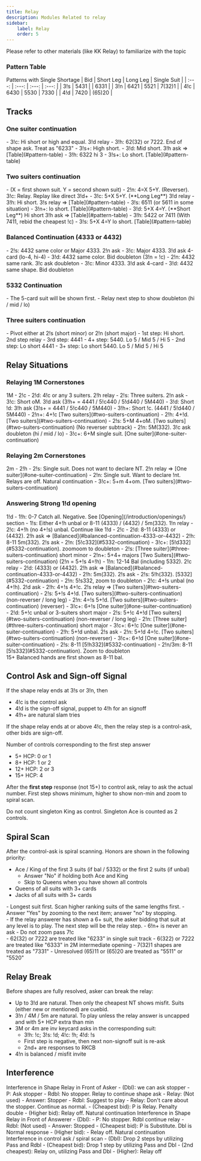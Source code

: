 ```yaml
---
title: Relay
description: Modules Related to relay
sidebar:
    label: Relay
    order: 5
---
```



<Aside type="note">
Please refer to other materials (like KK Relay) to familiarize with the topic
</Aside>

### Pattern Table

<BiddingTree>
Patterns with Single Shortage
| Bid | Short Leg | Long Leg | Single Suit |
| :---: | :---: | :---: | :---: |
| 3!s | 5431 | | 6331 |
| 3!n | 6421 | 5521 | 7(32)1 |
| 4!c | 6430 | 5530 | 7330 |
| 4!d | 7420 | (65)20 |

</BiddingTree>

## Tracks

### One suiter continuation
<BiddingTree>
- 3!c: Hi short or high and equal. 3!d relay
    - 3!h: 62(32) or 7222. End of shape ask. Treat as "6233"
    - 3!s+: High short.
- 3!d: Mid short. 3!h ask => [Table](#pattern-table)
- 3!h: 6322 hi 3
- 3!s+: Lo short. [Table](#pattern-table)
</BiddingTree>

### Two suiters continuation
<BiddingTree>
- (X = first shown suit. Y = second shown suit)
- 2!n: 4=X 5+Y. (Reverser). 3!c: Relay. Replay like direct 3!d+
- 3!c: 5+X 5+Y. (**Long Leg**) 3!d relay
    - 3!h: Hi short. 3!s relay => [Table](#pattern-table)
    - 3!s: 6511 (or 5611 in some situation)
    - 3!n+: lo short. [Table](#pattern-table)
- 3!d: 5+X 4=Y. (**Short Leg**) Hi short 3!h ask => [Table](#pattern-table)
- 3!h: 5422 or 7411 (With 7411, rebid the cheapest !c)
- 3!s: 5+X 4=Y lo short. [Table](#pattern-table)
</BiddingTree>

### Balanced Continuation (4333 or 4432)
<BiddingTree>
- 2!s: 4432 same color or Major 4333. 2!n ask
    - 3!c: Major 4333. 3!d ask 4-card (lo-4, hi-4)
    - 3!d: 4432 same color. Bid doubleton (3!n = !c)
- 2!n: 4432 same rank. 3!c ask doubleton
- 3!c: Minor 4333. 3!d ask 4-card
- 3!d: 4432 same shape. Bid doubleton
</BiddingTree>


### 5332 Continuation
<BiddingTree>
- The 5-card suit will be shown first.
- Relay next step to show doubleton (hi / mid / lo)
</BiddingTree>

### Three suiters continuation
<BiddingTree>
- Pivot either at 2!s (short minor) or 2!n (short major)
- 1st step: Hi short. 2nd step relay
    - 3rd step: 4441
    - 4+ step: 5440. Lo 5 / Mid 5 / Hi 5
- 2nd step: Lo short 4441
- 3+ step: Lo short 5440. Lo 5 / Mid 5 / Hi 5
</BiddingTree>

## Relay Situations

### Relaying 1M Cornerstones

<BiddingTree>
1M - 2!c
- 2!d: 4!c or any 3 suiters. 2!h relay
    - 2!s: Three suiters. 2!n ask
        - 3!c: Short oM. 3!d ask (3!h+ = 4441 / 5!c440 / 5!d440 / 5M440)
        - 3!d: Short !d: 3!h ask (3!s+ = 4441 / 5!c440 / 5M440)
        - 3!h+: Short !c. (4441 / 5!d440 / 5M440)
    - 2!n+: 4+!c [Two suiters](#two-suiters-continuation)
- 2!h: 4+!d. [Two suiters](#two-suiters-continuation)
- 2!s: 5+M 4+oM. [Two suiters](#two-suiters-continuation) (No reverser subtrack)
- 2!n: 5M(332). 3!c ask doubleton (hi / mid / lo)
- 3!c+: 6+M single suit. [One suiter](#one-suiter-continuation)
</BiddingTree>

### Relaying 2m Cornerstones

<BiddingTree>
2m - 2!h
- 2!s: Single suit. Does not want to declare NT. 2!n relay => [One suiter](#one-suiter-continuation)
- 2!n: Single suit. Want to declare !nt. Relays are off. Natural continuation
- 3!c+: 5+m 4+om. [Two suiters](#two-suiters-continuation)
</BiddingTree>

### Answering Strong 1!d opening

<BiddingTree>
1!d
- 1!h: 0-7 Catch all. Negative. See [Opening](/introduction/openings/) section
- 1!s: Either 4+!h unbal or 8-11 (4333) / (4432) / 5m(332). 1!n relay
    - 2!c: 4+!h (no 4+!s) unbal. Continue like 1!d - 2!c
    - 2!d: 8-11 (4333) or (4432). 2!h ask => [Balanced](#balanced-continuation-4333-or-4432)
    - 2!h: 8-11 5m(332). 2!s ask
        - 2!n: [5!c332](#5332-continuation)
        - 3!c+: [5!d332](#5332-continuation). zoomoom to doubleton
    - 2!s: [Three suiter](#three-suiters-continuation) short minor
    - 2!n+: 5+4+ majors [Two Suiters](#two-suiters-continuation) (2!n = 5+!s 4=!h)
- 1!n: 12-14 Bal (including 5332). 2!c relay
    - 2!d: (4333) or (4432). 2!h ask => [Balanced](#balanced-continuation-4333-or-4432)
    - 2!h: 5m(332). 2!s ask
    - 2!s: 5!h(332). [5332](#5332-continuation)
    - 2!n: 5!s332, zoom to doubleton
- 2!c: 4+!s unbal (no 4+!h). 2!d ask
    - 2!h: 4+!s 4+!c. 2!s relay => [Two suiters](#two-suiters-continuation)
    - 2!s: 5+!s 4+!d. [Two suiters](#two-suiters-continuation) (non-reverser / long leg)
    - 2!n: 4=!s 5+!d. [Two suiters](#two-suiters-continuation) (reverser)
    - 3!c+: 6+!s [One suiter](#one-suiter-continuation)
- 2!d: 5+!c unbal or 3-suiters short major
    - 2!s: 5+!c 4+!d [Two suiters](#two-suiters-continuation) (non-reverser / long leg)
    - 2!n: [Three suiter](#three-suiters-continuation) short major
    - 3!c+: 6+!c [One suiter](#one-suiter-continuation)
- 2!h: 5+!d unbal. 2!s ask
    - 2!n: 5+!d 4=!c. [Two suiters](#two-suiters-continuation) (non-reverser)
    - 3!c+: 6+!d [One suiter](#one-suiter-continuation)
- 2!s: 8-11 [5!h332](#5332-continuation)
- 2!n/3m: 8-11 [5!s332](#5332-continuation). Zoom to doubleton
</BiddingTree>

<Aside type="note">
15+ Balanced hands are first shown as 8-11 bal.
</Aside>

## Control Ask and Sign-off Signal

If the shape relay ends at 3!s or 3!n, then
- 4!c is the control ask
- 4!d is the sign-off signal, puppet to 4!h for an signoff
- 4!h+ are natural slam tries

If the shape relay ends at or above 4!c, then the relay step is a control-ask, other bids are sign-off.

Number of controls corresponding to the first step answer
- 5+ HCP: 0 or 1
- 8+ HCP: 1 or 2
- 12+ HCP: 2 or 3
- 15+ HCP: 4

After the **first step** response (not 15+) to control ask, relay to ask the actual number. First step shows minimum, higher to show non-min and zoom to spiral scan.

<Aside type="note">
Do not count singleton King as control. Singleton Ace is counted as 2 controls.
</Aside>

## Spiral Scan

After the control-ask is spiral scanning. Honors are shown in the following priority:
- Ace / King of the first 3 suits (if bal / 5332) or the first 2 suits (if unbal)
    - Answer "No" if holding both Ace and King
    - Skip to Queens when you have shown all controls
- Queens of all suits with 3+ cards
- Jacks of all suits with 3+ cards

<Aside type="note">
- Longest suit first. Scan higher ranking suits of the same lengths first.
- Answer "Yes" by zooming to the next item; answer "no" by stopping.
</Aside>

<Aside type="caution">
- If the relay answerer has shown a 6+ suit, the asker bidding that suit at any level is to play. The next step will be the relay step.
- 6!n+ is never an ask
- Do not zoom pass 7!c
</Aside>

<Aside type="danger" title="Unresolved Shapes">
- 62(32) or 7222 are treated like "6233" in single suit track
- 6(322) or 7222 are treated like "6333" in 2M intermediate opening
- 7(32)1 shapes are treated as "7331"
- Unresolved (65)11 or (65)20 are treated as "5511" or "5520"
</Aside>

## Relay Break

Before shapes are fully resolved, asker can break the relay:
- Up to 3!d are natural. Then only the cheapest NT shows misfit. Suits (either new or mentioned) are cuebid.
- 3!n / 4M / 5m are natural. To play unless the relay answer is uncapped and with 5+ HCP extra than min
- 3M or 4m are inv keycard asks in the corresponding suit:
    - 3!h: !c; 3!s: !d; 4!c: !h; 4!d: !s
    - First step is negative, then next non-signoff suit is re-ask
    - 2nd+ are responses to RKCB
- 4!n is balanced / misfit invite

## Interference

<BiddingTree>
Interference in Shape Relay in Front of Asker
- (Dbl): we can ask stopper
    - P: Ask stopper
        - Rdbl: No stopper. Relay to continue shape ask
        - Relay: (Not used)
        - Answer: Stopper
    - Rdbl: Suggest to play
    - Relay: Don't care about the stopper. Continue as normal.
- (Cheapest bid): P is Relay. Penalty double
- (Higher bid): Relay off. Natural continuation
</BiddingTree>

<BiddingTree>
Interference in Shape Relay in Front of Answerer
- (Dbl):
    - P: No stopper. Rdbl continue relay
    - Rdbl: (Not used)
    - Answer: Stopped
- (Cheapest bid): P is Substitute. Dbl is Normal response
- (Higher bid):
    - Relay off. Natural continuation
</BiddingTree>

<BiddingTree>
Interference in control ask / spiral scan
- (Dbl): Drop 2 steps by utilizing Pass and Rdbl
- (Cheapest bid): Drop 1 step by utilizing Pass and Dbl
- (2nd cheapest): Relay on, utilizing Pass and Dbl
- (Higher): Relay off
</BiddingTree>